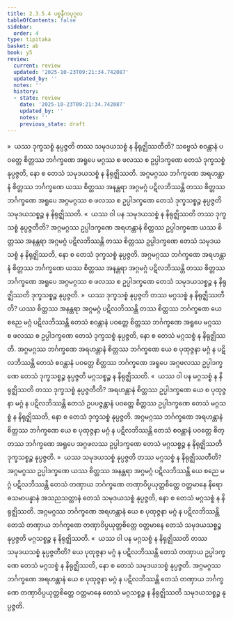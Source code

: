 ```yaml
---
title: 2.3.5.4 ပစ္စနီကပုဂ္ဂလ
tableOfContents: false
sidebar:
  order: 4
type: tipitaka
basket: ab
book: y5
review:
  current: review
  updated: '2025-10-23T09:21:34.742087'
  updated_by: ''
  notes: ''
  history:
  - state: review
    date: '2025-10-23T09:21:34.742087'
    updated_by: ''
    notes: ''
    previous_state: draft
---
```



<ReviewStatus review={frontmatter.review} showDetails={true} />

<HypothesisAnnotation frontmatter={frontmatter} />

<DynamicBreadcrumb />

<Division number="159" book="y5" e="ch" v="33" p="260">

<Paragraph number="764" book="y5">
»  ယဿ ဒုက္ခသစ္စံ နုပ္ပဇ္ဇတိ တဿ သမုဒယသစ္စံ န နိရုဇ္ဈိဿတီတိ?
</Paragraph>

<Paragraph number="765" book="y5">
သဗ္ဗေသံ စဝန္တာနံ ပဝတ္တေ စိတ္တဿ ဘင်္ဂက္ခဏေ အရူပေ မဂ္ဂဿ စ ဖလဿ စ ဥပ္ပါဒက္ခဏေ တေသံ ဒုက္ခသစ္စံ နုပ္ပဇ္ဇတိ, နော စ တေသံ သမုဒယသစ္စံ န နိရုဇ္ဈိဿတိ. အဂ္ဂမဂ္ဂဿ ဘင်္ဂက္ခဏေ အရဟန္တာနံ စိတ္တဿ ဘင်္ဂက္ခဏေ ယဿ စိတ္တဿ အနန္တရာ အဂ္ဂမဂ္ဂံ ပဋိလဘိဿန္တိ တဿ စိတ္တဿ ဘင်္ဂက္ခဏေ အရူပေ အဂ္ဂမဂ္ဂဿ စ ဖလဿ စ ဥပ္ပါဒက္ခဏေ တေသံ ဒုက္ခသစ္စဉ္စ နုပ္ပဇ္ဇတိ သမုဒယသစ္စဉ္စ န နိရုဇ္ဈိဿတိ.
</Paragraph>

<Paragraph number="766" book="y5">
«  ယဿ ဝါ ပန သမုဒယသစ္စံ န နိရုဇ္ဈိဿတိ တဿ ဒုက္ခသစ္စံ နုပ္ပဇ္ဇတီတိ?
</Paragraph>

<Paragraph number="767" book="y5">
အဂ္ဂမဂ္ဂဿ ဥပ္ပါဒက္ခဏေ အရဟန္တာနံ စိတ္တဿ ဥပ္ပါဒက္ခဏေ ယဿ စိတ္တဿ အနန္တရာ အဂ္ဂမဂ္ဂံ ပဋိလဘိဿန္တိ တဿ စိတ္တဿ ဥပ္ပါဒက္ခဏေ တေသံ သမုဒယသစ္စံ န နိရုဇ္ဈိဿတိ, နော စ တေသံ ဒုက္ခသစ္စံ နုပ္ပဇ္ဇတိ. အဂ္ဂမဂ္ဂဿ ဘင်္ဂက္ခဏေ အရဟန္တာနံ စိတ္တဿ ဘင်္ဂက္ခဏေ ယဿ စိတ္တဿ အနန္တရာ အဂ္ဂမဂ္ဂံ ပဋိလဘိဿန္တိ တဿ စိတ္တဿ ဘင်္ဂက္ခဏေ အရူပေ အဂ္ဂမဂ္ဂဿ စ ဖလဿ စ ဥပ္ပါဒက္ခဏေ တေသံ သမုဒယသစ္စဉ္စ န နိရုဇ္ဈိဿတိ ဒုက္ခသစ္စဉ္စ နုပ္ပဇ္ဇတိ.
</Paragraph>

<Paragraph number="768" book="y5">
»  ယဿ ဒုက္ခသစ္စံ နုပ္ပဇ္ဇတိ တဿ မဂ္ဂသစ္စံ န နိရုဇ္ဈိဿတီတိ?
</Paragraph>

<Paragraph number="769" book="y5">
ယဿ စိတ္တဿ အနန္တရာ အဂ္ဂမဂ္ဂံ ပဋိလဘိဿန္တိ တဿ စိတ္တဿ ဘင်္ဂက္ခဏေ ယေ စညေ မဂ္ဂံ ပဋိလဘိဿန္တိ တေသံ စဝန္တာနံ ပဝတ္တေ စိတ္တဿ ဘင်္ဂက္ခဏေ အရူပေ မဂ္ဂဿ စ ဖလဿ စ ဥပ္ပါဒက္ခဏေ တေသံ ဒုက္ခသစ္စံ နုပ္ပဇ္ဇတိ, နော စ တေသံ မဂ္ဂသစ္စံ န နိရုဇ္ဈိဿတိ. အဂ္ဂမဂ္ဂဿ ဘင်္ဂက္ခဏေ အရဟန္တာနံ စိတ္တဿ ဘင်္ဂက္ခဏေ ယေ စ ပုထုဇ္ဇနာ မဂ္ဂံ န ပဋိလဘိဿန္တိ တေသံ စဝန္တာနံ ပဝတ္တေ စိတ္တဿ ဘင်္ဂက္ခဏေ အရူပေ အဂ္ဂဖလဿ ဥပ္ပါဒက္ခဏေ တေသံ ဒုက္ခသစ္စဉ္စ နုပ္ပဇ္ဇတိ မဂ္ဂသစ္စဉ္စ န နိရုဇ္ဈိဿတိ.
</Paragraph>

<Paragraph number="770" book="y5">
«  ယဿ ဝါ ပန မဂ္ဂသစ္စံ န နိရုဇ္ဈိဿတိ တဿ ဒုက္ခသစ္စံ နုပ္ပဇ္ဇတီတိ?
</Paragraph>

<Paragraph number="771" book="y5">
အရဟန္တာနံ စိတ္တဿ ဥပ္ပါဒက္ခဏေ ယေ စ ပုထုဇ္ဇနာ မဂ္ဂံ န ပဋိလဘိဿန္တိ တေသံ ဥပပဇ္ဇန္တာနံ ပဝတ္တေ စိတ္တဿ ဥပ္ပါဒက္ခဏေ တေသံ မဂ္ဂသစ္စံ န နိရုဇ္ဈိဿတိ, နော စ တေသံ ဒုက္ခသစ္စံ နုပ္ပဇ္ဇတိ. အဂ္ဂမဂ္ဂဿ ဘင်္ဂက္ခဏေ အရဟန္တာနံ စိတ္တဿ ဘင်္ဂက္ခဏေ ယေ စ ပုထုဇ္ဇနာ မဂ္ဂံ န ပဋိလဘိဿန္တိ တေသံ စဝန္တာနံ ပဝတ္တေ စိတ္တဿ ဘင်္ဂက္ခဏေ အရူပေ အဂ္ဂဖလဿ ဥပ္ပါဒက္ခဏေ တေသံ မဂ္ဂသစ္စဉ္စ န နိရုဇ္ဈိဿတိ ဒုက္ခသစ္စဉ္စ နုပ္ပဇ္ဇတိ.
</Paragraph>

</Division>
<Division number="160" book="y5" e="ch" v="33" p="261">

<Paragraph number="772" book="y5">
»  ယဿ သမုဒယသစ္စံ နုပ္ပဇ္ဇတိ တဿ မဂ္ဂသစ္စံ န နိရုဇ္ဈိဿတီတိ?
</Paragraph>

<Paragraph number="773" book="y5">
အဂ္ဂမဂ္ဂဿ ဥပ္ပါဒက္ခဏေ ယဿ စိတ္တဿ အနန္တရာ အဂ္ဂမဂ္ဂံ ပဋိလဘိဿန္တိ ယေ စညေ မဂ္ဂံ ပဋိလဘိဿန္တိ တေသံ တဏှာယ ဘင်္ဂက္ခဏေ တဏှာဝိပ္ပယုတ္တစိတ္တေ ဝတ္တမာနေ နိရောဓသမာပန္နာနံ အသညသတ္တာနံ တေသံ သမုဒယသစ္စံ နုပ္ပဇ္ဇတိ, နော စ တေသံ မဂ္ဂသစ္စံ န နိရုဇ္ဈိဿတိ. အဂ္ဂမဂ္ဂဿ ဘင်္ဂက္ခဏေ အရဟန္တာနံ ယေ စ ပုထုဇ္ဇနာ မဂ္ဂံ န ပဋိလဘိဿန္တိ တေသံ တဏှာယ ဘင်္ဂက္ခဏေ တဏှာဝိပ္ပယုတ္တစိတ္တေ ဝတ္တမာနေ တေသံ သမုဒယသစ္စဉ္စ နုပ္ပဇ္ဇတိ မဂ္ဂသစ္စဉ္စ န နိရုဇ္ဈိဿတိ.
</Paragraph>

<Paragraph number="774" book="y5">
«  ယဿ ဝါ ပန မဂ္ဂသစ္စံ န နိရုဇ္ဈိဿတိ တဿ သမုဒယသစ္စံ နုပ္ပဇ္ဇတီတိ?
</Paragraph>

<Paragraph number="775" book="y5">
ယေ ပုထုဇ္ဇနာ မဂ္ဂံ န ပဋိလဘိဿန္တိ တေသံ တဏှာယ ဥပ္ပါဒက္ခဏေ တေသံ မဂ္ဂသစ္စံ န နိရုဇ္ဈိဿတိ, နော စ တေသံ သမုဒယသစ္စံ နုပ္ပဇ္ဇတိ. အဂ္ဂမဂ္ဂဿ ဘင်္ဂက္ခဏေ အရဟန္တာနံ ယေ စ ပုထုဇ္ဇနာ မဂ္ဂံ န ပဋိလဘိဿန္တိ တေသံ တဏှာယ ဘင်္ဂက္ခဏေ တဏှာဝိပ္ပယုတ္တစိတ္တေ ဝတ္တမာနေ တေသံ မဂ္ဂသစ္စဉ္စ န နိရုဇ္ဈိဿတိ သမုဒယသစ္စဉ္စ နုပ္ပဇ္ဇတိ.
</Paragraph>
</Division>